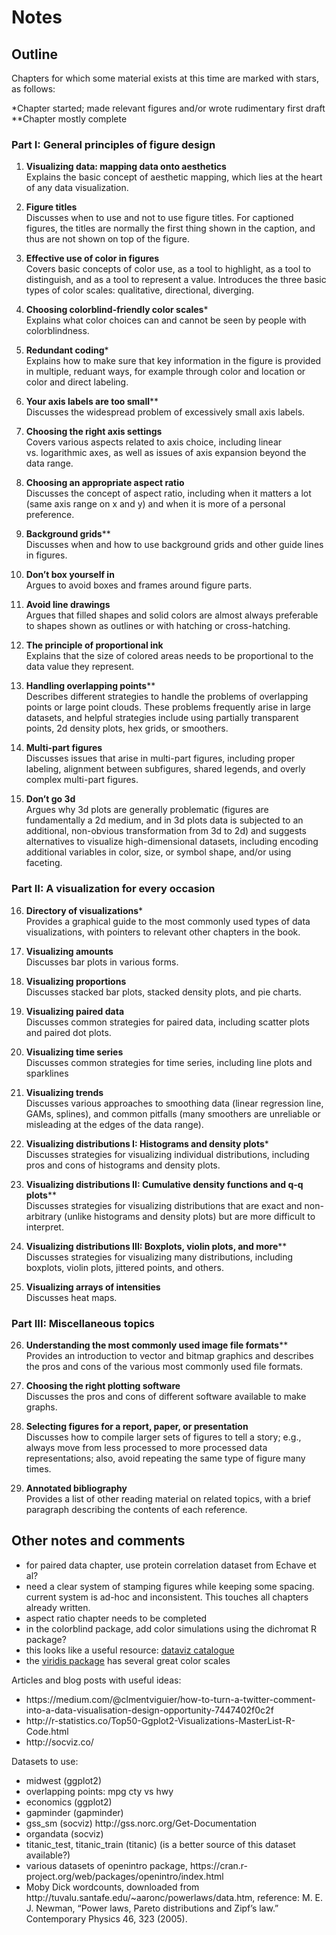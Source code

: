 # Notes

## Outline

Chapters for which some material exists at this time are marked with stars, as follows:

\*Chapter started; made relevant figures and/or wrote rudimentary first draft  
\*\*Chapter mostly complete

### Part I: General principles of figure design {-}

#. **Visualizing data: mapping data onto aesthetics**  
  Explains the basic concept of aesthetic mapping, which lies at the heart of any data visualization.
  
#. **Figure titles**  
  Discusses when to use and not to use figure titles. For captioned figures, the titles are normally the first thing shown in the caption, and thus are not shown on top of the figure. 

#. **Effective use of color in figures**  
  Covers basic concepts of color use, as a tool to highlight, as a tool to distinguish, and as a tool to represent a value.   Introduces the three basic types of color scales: qualitative, directional, diverging.

#. **Choosing colorblind-friendly color scales**\*  
  Explains what color choices can and cannot be seen by people with colorblindness.

#. **Redundant coding**\*  
  Explains how to make sure that key information in the figure is provided in multiple, reduant ways, for example through color and location or color and direct labeling.

#. **Your axis labels are too small**\*\*  
  Discusses the widespread problem of excessively small axis labels.
  
#. **Choosing the right axis settings**  
  Covers various aspects related to axis choice, including linear vs. logarithmic axes, as well as issues of axis expansion beyond the data range.

#. **Choosing an appropriate aspect ratio**  
  Discusses the concept of aspect ratio, including when it matters a lot (same axis range on x and y) and when it is more of a personal preference.

#. **Background grids**\*\*  
  Discusses when and how to use background grids and other guide lines in figures.

#. **Don't box yourself in**  
  Argues to avoid boxes and frames around figure parts.
  
#. **Avoid line drawings**  
  Argues that filled shapes and solid colors are almost always preferable to shapes shown as outlines or with hatching or cross-hatching.
  
#. **The principle of proportional ink**  
  Explains that the size of colored areas needs to be proportional to the data value they represent.

#. **Handling overlapping points**\*\*  
  Describes different strategies to handle the problems of overlapping points or large point clouds. These problems frequently arise in large datasets, and helpful strategies include using partially transparent points, 2d density plots, hex grids, or smoothers.
  
#. **Multi-part figures**  
  Discusses issues that arise in multi-part figures, including proper labeling, alignment between subfigures, shared legends, and overly complex multi-part figures. 
  
#. **Don't go 3d**  
  Argues why 3d plots are generally problematic (figures are fundamentally a 2d medium, and in 3d plots data is subjected to an additional, non-obvious transformation from 3d to 2d) and suggests alternatives to visualize high-dimensional datasets, including encoding additional variables in color, size, or symbol shape, and/or using faceting.
 
### Part II: A visualization for every occasion  {-}

16. **Directory of visualizations**\*  
  Provides a graphical guide to the most commonly used types of data visualizations, with pointers to relevant other chapters in the book.

#. **Visualizing amounts**  
  Discusses bar plots in various forms.

#. **Visualizing proportions**  
  Discusses stacked bar plots, stacked density plots, and pie charts.

#. **Visualizing paired data**  
  Discusses common strategies for paired data, including scatter plots and paired dot plots.

#. **Visualizing time series**  
  Discusses common strategies for time series, including line plots and sparklines

#. **Visualizing trends**  
  Discusses various approaches to smoothing data (linear regression line, GAMs, splines), and common pitfalls (many smoothers are unreliable or misleading at the edges of the data range).

#. **Visualizing distributions I: Histograms and density plots**\*  
  Discusses strategies for visualizing individual distributions, including pros and cons of histograms and density plots.

#. **Visualizing distributions II: Cumulative density functions and q-q plots**\*\*  
  Discusses strategies for visualizing distributions that are exact and non-arbitrary (unlike histograms and density plots) but are more difficult to interpret.

#. **Visualizing distributions III: Boxplots, violin plots, and more**\*\*  
  Discusses strategies for visualizing many distributions, including boxplots, violin plots, jittered points, and others.

#. **Visualizing arrays of intensities**  
  Discusses heat maps.
  

### Part III: Miscellaneous topics {-}

26. **Understanding the most commonly used image file formats**\*\*  
  Provides an introduction to vector and bitmap graphics and describes the pros and cons of the various most commonly used file formats.

#. **Choosing the right plotting software**  
  Discusses the pros and cons of different software available to make graphs.
  
#. **Selecting figures for a report, paper, or presentation**  
  Discusses how to compile larger sets of figures to tell a story; e.g., always move from less processed to more processed data representations; also, avoid repeating the same type of figure many times.
  
#. **Annotated bibliography**  
  Provides a list of other reading material on related topics, with a brief paragraph describing the contents of each reference.
  
  
  
## Other notes and comments

- for paired data chapter, use protein correlation dataset from Echave et al?
- need a clear system of stamping figures while keeping some spacing. current system is ad-hoc and inconsistent. This touches all chapters already written.
- aspect ratio chapter needs to be completed
- in the colorblind package, add color simulations using the dichromat R package?
- this looks like a useful resource: [dataviz catalogue](http://www.datavizcatalogue.com/about.html)
- the [viridis package](https://CRAN.R-project.org/package=viridis) has several great color scales

Articles and blog posts with useful ideas:

- https://medium.com/@clmentviguier/how-to-turn-a-twitter-comment-into-a-data-visualisation-design-opportunity-7447402f0c2f
- http://r-statistics.co/Top50-Ggplot2-Visualizations-MasterList-R-Code.html
- http://socviz.co/

Datasets to use:

- midwest (ggplot2)
- overlapping points: mpg cty vs hwy
- economics (ggplot2)
- gapminder (gapminder)
- gss_sm (socviz) http://gss.norc.org/Get-Documentation
- organdata (socviz)
- titanic_test, titanic_train (titanic) (is a better source of this dataset available?)
- various datasets of openintro package, https://cran.r-project.org/web/packages/openintro/index.html
- Moby Dick wordcounts, downloaded from http://tuvalu.santafe.edu/~aaronc/powerlaws/data.htm, reference: M. E. J. Newman, "Power laws, Pareto distributions and Zipf's law." Contemporary Physics 46, 323 (2005).
